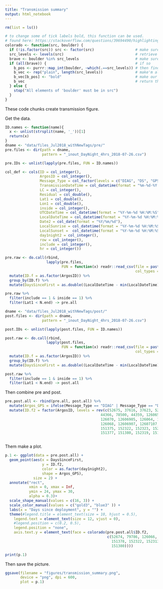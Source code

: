 ```yaml
---
title: "Transmission summary"
output: html_notebook
---
```


```r
rm(list = ls())

# to change some of tick labels bold, this function can be used. 
# found here: https://stackoverflow.com/questions/39694490/highlighting-individual-axis-labels-in-bold-using-ggplot2
colorado <- function(src, boulder) {
  if (!is.factor(src)) src <- factor(src)                   # make sure it's a factor
  src_levels <- levels(src)                                 # retrieve the levels in their order
  brave <- boulder %in% src_levels                          # make sure everything we want to make bold is actually in the factor levels
  if (all(brave)) {                                         # if so
    b_pos <- purrr::map_int(boulder, ~which(.==src_levels)) # then find out where they are
    b_vec <- rep("plain", length(src_levels))               # make'm all plain first
    b_vec[b_pos] <- "bold"                                  # make our targets bold
    b_vec                                                   # return the new vector
  } else {
    stop("All elements of 'boulder' must be in src")
  }
}


```


These code chunks create transmission figure.

Get the data. 
```r
ID.names <- function(name){
  x <- unlist(strsplit(name, '_'))[1]
  return(x)
}
dname <- "data/files_Jul2018_withNewTags/pre/"
pre.files <- dir(path = dname, 
                 pattern = "_inout_DayNight_4hrs_2018-07-26.csv")

pre.IDs <- unlist(lapply(pre.files, FUN = ID.names))

col_def <- cols(ID = col_integer(),
                ArgosID = col_integer(),
                Message_Type = col_factor(levels = c("DIAG", "DS", "GPS")),
                TransmissionDateTime = col_datetime(format = "%m-%d-%Y %H:%M:%S"),
                LC = col_integer(),
                Residual = col_double(),
                Lat1 = col_double(),
                Lon1 = col_double(),
                inside = col_integer(),
                UTCDateTime = col_datetime(format = "%Y-%m-%d %H:%M:%S"),
                LocalDateTime = col_datetime(format = "%Y-%m-%d %H:%M:%S"),
                Date2 = col_date(format = "%Y/%m/%d"),
                LocalSunrise = col_datetime(format = "%Y-%m-%d %H:%M:%S"),
                LocalSunset =  col_datetime(format = "%Y-%m-%d %H:%M:%S"),
                day1night2 = col_integer(),
                row = col_integer(),
                include = col_integer(),
                hr = col_integer())

pre.raw <- do.call(rbind, 
                   lapply(pre.files,
                          FUN = function(x) readr::read_csv(file = paste0(dname, x),
                                                            col_types = col_def))) %>%
  mutate(ID.f = as.factor(ArgosID)) %>%
  group_by(ID.f) %>%
  mutate(DaysSinceFirst = as.double((LocalDateTime - min(LocalDateTime))/(60*60*24)))

pre.raw %>%
  filter(include == 1 & inside == 1) %>%
  filter(Lat1 < N.end) -> pre.all

dname <- "data/files_Jul2018_withNewTags/post/"
post.files <- dir(path = dname, 
                 pattern = "_inout_DayNight_4hrs_2018-07-26.csv")

post.IDs <- unlist(lapply(post.files, FUN = ID.names))

post.raw <- do.call(rbind, 
                   lapply(post.files,
                          FUN = function(x) readr::read_csv(file = paste0(dname, x),
                                                            col_types = col_def))) %>%
  mutate(ID.f = as.factor(ArgosID)) %>%
  group_by(ID.f) %>%
  mutate(DaysSinceFirst = as.double((LocalDateTime - min(LocalDateTime))/(60*60*24)))

post.raw %>% 
  filter(include == 1 & inside == 1) %>%
  filter(Lat1 < N.end) -> post.all

```


Then combine pre and post.
```r

pre.post.all <- rbind(pre.all, post.all) %>%
  mutate(Argos_GPS = ifelse(Message_Type == "DIAG" | Message_Type == "DS", "Argos", "GPS")) %>%
  mutate(ID.f2 = factor(ArgosID, levels = rev(c(52675, 37616, 37623, 52674, 79786,
                                            44366, 78500, 44359, 126065, 126066,
                                            126070, 12606905, 126064, 126067, 12607106,
                                            126068, 12606907, 12607107, 151378, 151381,
                                            151375, 152322, 152323, 152314, 152313,
                                            151377, 151380, 152319, 151384, 152315))))



```

Them make a plot.

```r
p.1 <- ggplot(data = pre.post.all) + 
  geom_point(aes(x = DaysSinceFirst, 
                 y = ID.f2, 
                 color = as.factor(day1night2),
                 shape = Argos_GPS),
             size = 2) + 
  annotate("rect", 
           xmin = 0, xmax = Inf,
           ymin = 24, ymax = 30,
           alpha = 0.3)+
  scale_shape_manual(values = c(16, 3)) + 
  scale_color_manual(values = c("gold3", "blue3" )) + 
  labs(x = "Days since deployment", y = "") +   
  theme(#legend.title = element_text(size = 10, hjust = 0.5),
    legend.text = element_text(size = 12, vjust = 0),
    #legend.position = c(0.2, 0.5),
    legend.position = "none",
    axis.text.y = element_text(face = colorado(pre.post.all$ID.f2,
                                               c(52674, 79786, 126066, 126067,
                                                 151378, 152322, 152313, 151377,
                                                 151380))))

print(p.1)
```


Then save the picture.

```r
ggsave(filename = "figures/transmission_summary.png",
       device = "png", dpi = 600,
       plot = p.1)
```


